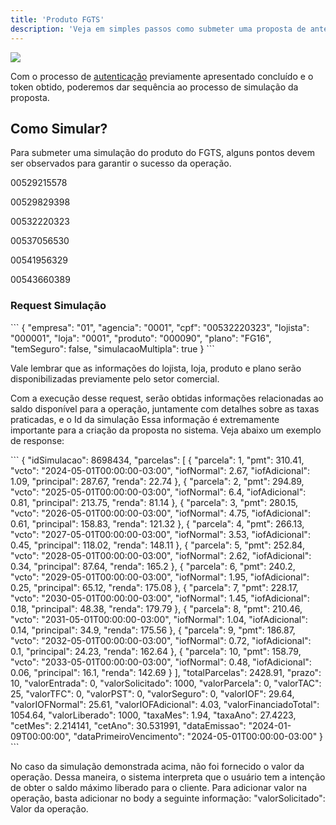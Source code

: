 ```yaml
---
title: 'Produto FGTS'
description: 'Veja em simples passos como submeter uma proposta de antecipação saque aniversário FGTS na Zema Financeira.'
---
```

<Frame caption="Fluxo completo Produto Antecipação saque-aniversário fgts">
<img src="/images/fgts.png" />
</Frame>

Com o processo de [autenticação](/api-reference/) previamente apresentado concluído e o token obtido, poderemos dar sequência ao processo de simulação da proposta.

## Como Simular?

Para submeter uma simulação do produto do FGTS, alguns pontos devem ser observados para garantir o sucesso da operação.

<Steps>
  <Step title="O cliente deve conceder autorização à Zema Financeira para consultar o saldo disponível no FGTS.">
    
  </Step>
  <Step title="No ambiente de homologação, é necessário utilizar CPFs específicos de massa de teste.">
  <Accordion title="Massa de teste">
   00529215578

00529829398

00532220323

00537056530

00541956329

00543660389
</Accordion>
  </Step>
</Steps>

### Request Simulação
<ResponseField name="/api/simulacao/fgts" type="POST">
```
{
	"empresa": "01",
	"agencia": "0001",
	"cpf": "00532220323",
	"lojista": "000001",
	"loja": "0001",
	"produto": "000090",
	"plano": "FG16",
	"temSeguro": false,
	"simulacaoMultipla": true
}
```
</ResponseField>

<Tip>Vale lembrar que as informações do lojista, loja, produto e plano serão disponibilizadas previamente pelo setor comercial.</Tip>

Com a execução desse request, serão obtidas informações relacionadas ao saldo disponível para a operação, juntamente com detalhes sobre as taxas praticadas, e o Id da simulação Essa informação é extremamente importante para a criação da proposta no sistema. Veja abaixo um exemplo de response:

<Accordion title="Response Simulação">
```
{
	"idSimulacao": 8698434,
	"parcelas": [
		{
			"parcela": 1,
			"pmt": 310.41,
			"vcto": "2024-05-01T00:00:00-03:00",
			"iofNormal": 2.67,
			"iofAdicional": 1.09,
			"principal": 287.67,
			"renda": 22.74
		},
		{
			"parcela": 2,
			"pmt": 294.89,
			"vcto": "2025-05-01T00:00:00-03:00",
			"iofNormal": 6.4,
			"iofAdicional": 0.81,
			"principal": 213.75,
			"renda": 81.14
		},
		{
			"parcela": 3,
			"pmt": 280.15,
			"vcto": "2026-05-01T00:00:00-03:00",
			"iofNormal": 4.75,
			"iofAdicional": 0.61,
			"principal": 158.83,
			"renda": 121.32
		},
		{
			"parcela": 4,
			"pmt": 266.13,
			"vcto": "2027-05-01T00:00:00-03:00",
			"iofNormal": 3.53,
			"iofAdicional": 0.45,
			"principal": 118.02,
			"renda": 148.11
		},
		{
			"parcela": 5,
			"pmt": 252.84,
			"vcto": "2028-05-01T00:00:00-03:00",
			"iofNormal": 2.62,
			"iofAdicional": 0.34,
			"principal": 87.64,
			"renda": 165.2
		},
		{
			"parcela": 6,
			"pmt": 240.2,
			"vcto": "2029-05-01T00:00:00-03:00",
			"iofNormal": 1.95,
			"iofAdicional": 0.25,
			"principal": 65.12,
			"renda": 175.08
		},
		{
			"parcela": 7,
			"pmt": 228.17,
			"vcto": "2030-05-01T00:00:00-03:00",
			"iofNormal": 1.45,
			"iofAdicional": 0.18,
			"principal": 48.38,
			"renda": 179.79
		},
		{
			"parcela": 8,
			"pmt": 210.46,
			"vcto": "2031-05-01T00:00:00-03:00",
			"iofNormal": 1.04,
			"iofAdicional": 0.14,
			"principal": 34.9,
			"renda": 175.56
		},
		{
			"parcela": 9,
			"pmt": 186.87,
			"vcto": "2032-05-01T00:00:00-03:00",
			"iofNormal": 0.72,
			"iofAdicional": 0.1,
			"principal": 24.23,
			"renda": 162.64
		},
		{
			"parcela": 10,
			"pmt": 158.79,
			"vcto": "2033-05-01T00:00:00-03:00",
			"iofNormal": 0.48,
			"iofAdicional": 0.06,
			"principal": 16.1,
			"renda": 142.69
		}
	],
	"totalParcelas": 2428.91,
	"prazo": 10,
	"valorEntrada": 0,
	"valorSolicitado": 1000,
	"valorParcela": 0,
	"valorTAC": 25,
	"valorTFC": 0,
	"valorPST": 0,
	"valorSeguro": 0,
	"valorIOF": 29.64,
	"valorIOFNormal": 25.61,
	"valorIOFAdicional": 4.03,
	"valorFinanciadoTotal": 1054.64,
	"valorLiberado": 1000,
	"taxaMes": 1.94,
	"taxaAno": 27.4223,
	"cetMes": 2.214141,
	"cetAno": 30.531991,
	"dataEmissao": "2024-01-09T00:00:00",
	"dataPrimeiroVencimento": "2024-05-01T00:00:00-03:00"
}
```
</Accordion>

No caso da simulação demonstrada acima, não foi fornecido o valor da operação. Dessa maneira, o sistema interpreta que o usuário tem a intenção de obter o saldo máximo liberado para o cliente.
Para adicionar valor na operação, basta adicionar no body a seguinte informação: "valorSolicitado": Valor da operação.

<Steps>



